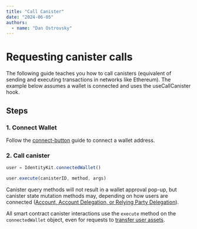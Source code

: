 ```yaml
---
title: "Call Canister"
date: "2024-06-05"
authors:
  - name: "Dan Ostrovsky"
---
```


# Requesting canister calls

The following guide teaches you how to call canisters (equivalent of sending and executing
transactions in networks like Ethereum). The example below assumes a wallet is connected and uses
the useCallCanister hook.

## Steps

### 1. Connect Wallet

Follow the [connect-button](/getting-started/connect-button) guide to connect a wallet address.

### 2. Call canister

```typescript
user = IdentityKit.connectedWallet()

user.execute(canisterID, method, args)
```

Canister query methods will not result in a wallet approval pop-up, but canister state mutation methods
may, depending on how users are connected ([Account, Account Delegation, or Relying Party Delegation](/getting-started/auth-options)).

All smart contract canister interactions use the `execute` method on the `connectedWallet` object, 
even for requests to [transfer user assets](/guides/request-transfer).